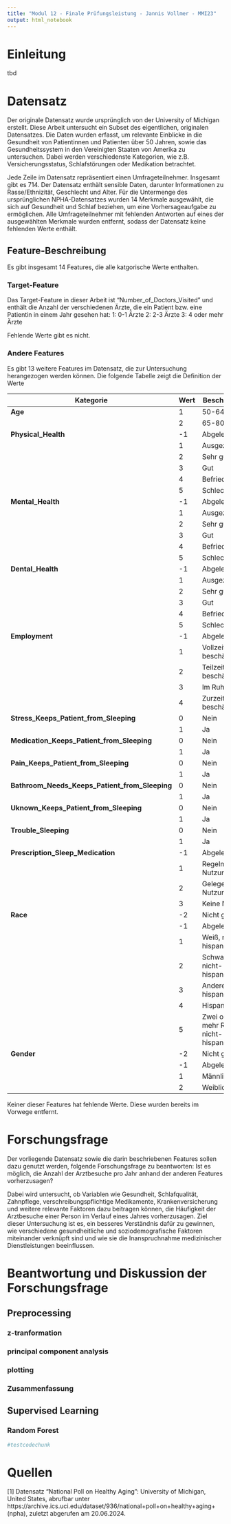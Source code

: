 ```yaml
---
title: "Modul 12 - Finale Prüfungsleistung - Jannis Vollmer - MMI23"
output: html_notebook
---
```


# Einleitung
tbd

# Datensatz
Der originale Datensatz wurde ursprünglich von der University of Michigan erstellt. Diese Arbeit untersucht ein Subset des eigentlichen, originalen Datensatzes. Die Daten wurden erfasst, um relevante Einblicke in die Gesundheit von Patientinnen und Patienten über 50 Jahren, sowie das Gesundheitssystem in den Vereinigten Staaten von Amerika zu untersuchen. Dabei werden verschiedenste Kategorien, wie z.B. Versicherungsstatus, Schlafstörungen oder Medikation betrachtet.

Jede Zeile im Datensatz repräsentiert einen Umfrageteilnehmer. Insgesamt gibt es 714. Der Datensatz enthält sensible Daten, darunter Informationen zu Rasse/Ethnizität, Geschlecht und Alter. Für die Untermenge des ursprünglichen NPHA-Datensatzes wurden 14 Merkmale ausgewählt, die sich auf Gesundheit und Schlaf beziehen, um eine Vorhersageaufgabe zu ermöglichen. Alle Umfrageteilnehmer mit fehlenden Antworten auf eines der ausgewählten Merkmale wurden entfernt, sodass der Datensatz keine fehlenden Werte enthält.

## Feature-Beschreibung
Es gibt insgesamt 14 Features, die alle katgorische Werte enthalten. 

### Target-Feature
Das Target-Feature in dieser Arbeit ist "Number_of_Doctors_Visited" und enthält die Anzahl der verschiedenen Ärzte, die ein Patient bzw. eine Patientin in einem Jahr gesehen hat:
1: 0-1 Ärzte
2: 2-3 Ärzte
3: 4 oder mehr Ärzte

Fehlende Werte gibt es nicht.

### Andere Features
Es gibt 13 weitere Features im Datensatz, die zur Untersuchung herangezogen werden können. Die folgende Tabelle zeigt die Definition der Werte

| Kategorie                              | Wert | Beschreibung                        |
|----------------------------------------|------|-------------------------------------|
| **Age**                              | 1    | 50-64                               |
|                                        | 2    | 65-80                               |
| **Physical_Health**             | -1   | Abgelehnt                           |
|                                        | 1    | Ausgezeichnet                       |
|                                        | 2    | Sehr gut                            |
|                                        | 3    | Gut                                 |
|                                        | 4    | Befriedigend                        |
|                                        | 5    | Schlecht                            |
| **Mental_Health**                | -1   | Abgelehnt                           |
|                                        | 1    | Ausgezeichnet                       |
|                                        | 2    | Sehr gut                            |
|                                        | 3    | Gut                                 |
|                                        | 4    | Befriedigend                        |
|                                        | 5    | Schlecht                            |
| **Dental_Health**                     | -1   | Abgelehnt                           |
|                                        | 1    | Ausgezeichnet                       |
|                                        | 2    | Sehr gut                            |
|                                        | 3    | Gut                                 |
|                                        | 4    | Befriedigend                        |
|                                        | 5    | Schlecht                            |
| **Employment**                      | -1   | Abgelehnt                           |
|                                        | 1    | Vollzeit beschäftigt                |
|                                        | 2    | Teilzeit beschäftigt                |
|                                        | 3    | Im Ruhestand                        |
|                                        | 4    | Zurzeit nicht beschäftigt           |
| **Stress_Keeps_Patient_from_Sleeping**         | 0    | Nein                                |
|                                        | 1    | Ja                                  |
| **Medication_Keeps_Patient_from_Sleeping**    | 0    | Nein                                |
|                                        | 1    | Ja                                  |
| **Pain_Keeps_Patient_from_Sleeping**      | 0    | Nein                                |
|                                        | 1    | Ja                                  |
| **Bathroom_Needs_Keeps_Patient_from_Sleeping** | 0    | Nein                                |
|                                        | 1    | Ja                                  |
| **Uknown_Keeps_Patient_from_Sleeping** | 0 | Nein                                |
|                                        | 1    | Ja                                  |
| **Trouble_Sleeping**                     | 0    | Nein                                |
|                                        | 1    | Ja                                  |
| **Prescription_Sleep_Medication**         | -1   | Abgelehnt                           |
|                                        | 1    | Regelmäßige Nutzung                 |
|                                        | 2    | Gelegentliche Nutzung               |
|                                        | 3    | Keine Nutzung                       |
| **Race**                              | -2   | Nicht gefragt                       |
|                                        | -1   | Abgelehnt                           |
|                                        | 1    | Weiß, nicht-hispanisch              |
|                                        | 2    | Schwarz, nicht-hispanisch           |
|                                        | 3    | Andere, nicht-hispanisch            |
|                                        | 4    | Hispanisch                          |
|                                        | 5    | Zwei oder mehr Rassen, nicht-hispanisch |
| **Gender**                         | -2   | Nicht gefragt                       |
|                                        | -1   | Abgelehnt                           |
|                                        | 1    | Männlich                            |
|                                        | 2    | Weiblich                            |

Keiner dieser Features hat fehlende Werte. Diese wurden bereits im Vorwege entfernt.

# Forschungsfrage
Der vorliegende Datensatz sowie die darin beschriebenen Features sollen dazu genutzt werden, folgende Forschungsfrage zu beantworten: Ist es möglich, die Anzahl der Arztbesuche pro Jahr anhand der anderen Features vorherzusagen? 

Dabei wird untersucht, ob Variablen wie Gesundheit, Schlafqualität, Zahnpflege, verschreibungspflichtige Medikamente, Krankenversicherung und weitere relevante Faktoren dazu beitragen können, die Häufigkeit der Arztbesuche einer Person im Verlauf eines Jahres vorherzusagen. Ziel dieser Untersuchung ist es, ein besseres Verständnis dafür zu gewinnen, wie verschiedene gesundheitliche und soziodemografische Faktoren miteinander verknüpft sind und wie sie die Inanspruchnahme medizinischer Dienstleistungen beeinflussen.

# Beantwortung und Diskussion der Forschungsfrage
## Preprocessing
### z-tranformation
### principal component analysis
### plotting
### Zusammenfassung

## Supervised Learning
### Random Forest

```r
#testcodechunk
```

# Quellen
[1] Datensatz "National Poll on Healthy Aging": University of Michigan, United States, abrufbar unter https://archive.ics.uci.edu/dataset/936/national+poll+on+healthy+aging+(npha), zuletzt abgerufen am 20.06.2024.